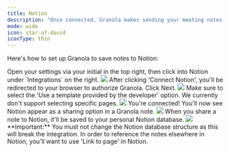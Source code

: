---
title: Notion
description: "Once connected, Granola makes sending your meeting notes to Notion as easy as one click."
mode: wide
icon: star-of-david
iconType: thin
---


Here's how to set up Granola to save notes to Notion:


<Steps>
  <Step >
  Open your settings via your initial in the top right, then click into Notion under `Integrations` on the right.

  <Frame>
    <img src="/images/Notion-1.webp"/>
  </Frame>
  </Step>
  <Step >
  After clicking 'Connect Notion', you'll be redirected to your browser to authorize Granola. Click Next.

  <Frame>
    <img src="/images/Notion-2.webp"/>
  </Frame>
  </Step>
  <Step>
  Make sure to select the 'Use a template provided by the developer' option. We currently don't support selecting specific pages.
  <Frame>
    <img src="/images/Notion-3.webp"/>
  </Frame>
  </Step>
  <Step >
  You're connected! You'll now see Notion appear as a sharing option in a Granola note.
  <Frame>
    <img src="/images/Notion-5.webp"/>
  </Frame>
  </Step>
  <Step>
  When you share a note to Notion, it'll be saved to your personal Notion database. 

  <Frame>
    <img src="/images/Notion-6.webp"/>
  </Frame>
<br/>
  </Step>
</Steps>

<Info>
  **Important:** You must not change the Notion database structure as this will break the integration. In order to reference the notes elsewhere in Notion, you'll want to use 'Link to page' in Notion.
</Info>
